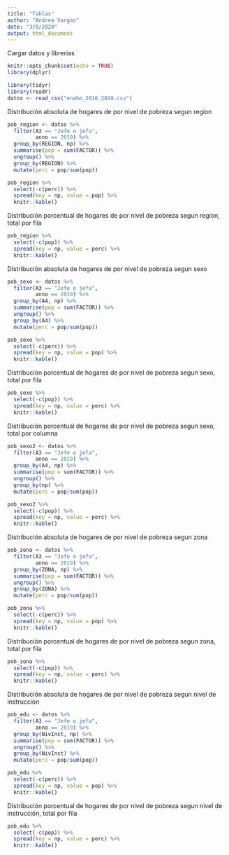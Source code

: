 ```yaml
---
title: "Tablas"
author: "Andrea Vargas"
date: "3/8/2020"
output: html_document
---
```

Cargar datos y librerias
```r
knitr::opts_chunk$set(echo = TRUE)
library(dplyr)

library(tidyr)
library(readr)
datos <- read_csv("enaho_2016_2019.csv")
```

Distribución absoluta de hogares de por nivel de pobreza segun region
```r
pob_region <- datos %>% 
  filter(A3 == "Jefe o jefa",
         anno == 2019) %>% 
  group_by(REGION, np) %>% 
  summarise(pop = sum(FACTOR)) %>% 
  ungroup() %>% 
  group_by(REGION) %>% 
  mutate(perc = pop/sum(pop)) 

pob_region %>% 
  select(-c(perc)) %>% 
  spread(key = np, value = pop) %>% 
  knitr::kable()
```

Distribución porcentual de hogares de por nivel de pobreza segun region, total por fila
```r
pob_region %>% 
  select(-c(pop)) %>% 
  spread(key = np, value = perc) %>% 
  knitr::kable()
```


Distribución absoluta de hogares de por nivel de pobreza segun sexo
```r
pob_sexo <- datos %>% 
  filter(A3 == "Jefe o jefa",
         anno == 2019) %>% 
  group_by(A4, np) %>% 
  summarise(pop = sum(FACTOR)) %>% 
  ungroup() %>% 
  group_by(A4) %>% 
  mutate(perc = pop/sum(pop)) 

pob_sexo %>% 
  select(-c(perc)) %>% 
  spread(key = np, value = pop) %>% 
  knitr::kable()
```

Distribución porcentual de hogares de por nivel de pobreza segun sexo, total por fila
```r
pob_sexo %>% 
  select(-c(pop)) %>% 
  spread(key = np, value = perc) %>% 
  knitr::kable()
```

Distribución porcentual de hogares de por nivel de pobreza segun sexo, total por columna
```r
pob_sexo2 <- datos %>% 
  filter(A3 == "Jefe o jefa",
         anno == 2019) %>% 
  group_by(A4, np) %>% 
  summarise(pop = sum(FACTOR)) %>% 
  ungroup() %>% 
  group_by(np) %>% 
  mutate(perc = pop/sum(pop)) 

pob_sexo2 %>% 
  select(-c(pop)) %>% 
  spread(key = np, value = perc) %>% 
  knitr::kable()
```

Distribución absoluta de hogares de por nivel de pobreza segun zona
```r
pob_zona <- datos %>% 
  filter(A3 == "Jefe o jefa",
         anno == 2019) %>% 
  group_by(ZONA, np) %>% 
  summarise(pop = sum(FACTOR)) %>% 
  ungroup() %>% 
  group_by(ZONA) %>% 
  mutate(perc = pop/sum(pop)) 

pob_zona %>% 
  select(-c(perc)) %>% 
  spread(key = np, value = pop) %>% 
  knitr::kable()
```

Distribución porcentual de hogares de por nivel de pobreza segun zona, total por fila
```r
pob_zona %>% 
  select(-c(pop)) %>% 
  spread(key = np, value = perc) %>% 
  knitr::kable()
```

Distribución absoluta de hogares de por nivel de pobreza segun nivel de instrucción
```r
pob_edu <- datos %>% 
  filter(A3 == "Jefe o jefa",
         anno == 2019) %>% 
  group_by(NivInst, np) %>% 
  summarise(pop = sum(FACTOR)) %>% 
  ungroup() %>% 
  group_by(NivInst) %>% 
  mutate(perc = pop/sum(pop)) 

pob_edu %>% 
  select(-c(perc)) %>% 
  spread(key = np, value = pop) %>% 
  knitr::kable()
```

Distribución porcentual de hogares de por nivel de pobreza segun nivel de instrucción, total por fila
```r
pob_edu %>% 
  select(-c(pop)) %>% 
  spread(key = np, value = perc) %>% 
  knitr::kable()
```
